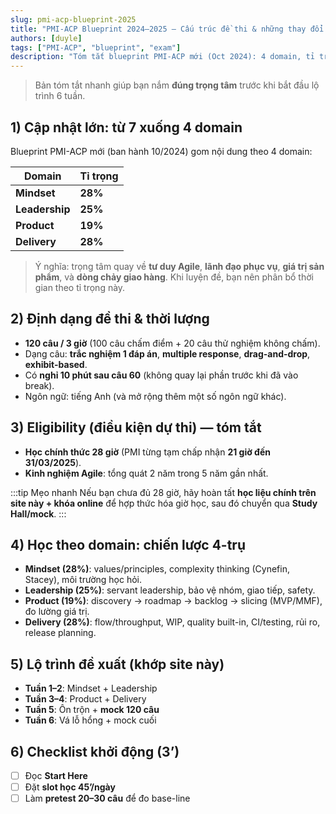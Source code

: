 ```yaml
---
slug: pmi-acp-blueprint-2025
title: "PMI-ACP Blueprint 2024–2025 — Cấu trúc đề thi & những thay đổi quan trọng"
authors: [duyle]
tags: ["PMI-ACP", "blueprint", "exam"]
description: "Tóm tắt blueprint PMI-ACP mới (Oct 2024): 4 domain, tỉ trọng câu hỏi, định dạng đề thi, thời lượng, eligibility và gợi ý học theo domain."
---
```


> Bản tóm tắt nhanh giúp bạn nắm **đúng trọng tâm** trước khi bắt đầu lộ trình 6 tuần.

<!-- truncate -->

## 1) Cập nhật lớn: từ 7 **xuống 4 domain**
Blueprint PMI-ACP mới (ban hành 10/2024) gom nội dung theo 4 domain:

| Domain | Tỉ trọng |
|---|---|
| **Mindset** | **28%** |
| **Leadership** | **25%** |
| **Product** | **19%** |
| **Delivery** | **28%** |

> Ý nghĩa: trọng tâm quay về **tư duy Agile**, **lãnh đạo phục vụ**, **giá trị sản phẩm**, và **dòng chảy giao hàng**. Khi luyện đề, bạn nên phân bổ thời gian theo tỉ trọng này.

## 2) Định dạng đề thi & thời lượng
- **120 câu / 3 giờ** (100 câu chấm điểm + 20 câu thử nghiệm không chấm).  
- Dạng câu: **trắc nghiệm 1 đáp án**, **multiple response**, **drag-and-drop**, **exhibit-based**.  
- Có **nghỉ 10 phút sau câu 60** (không quay lại phần trước khi đã vào break).  
- Ngôn ngữ: tiếng Anh (và mở rộng thêm một số ngôn ngữ khác).

## 3) Eligibility (điều kiện dự thi) — tóm tắt
- **Học chính thức 28 giờ** (PMI từng tạm chấp nhận **21 giờ đến 31/03/2025**).  
- **Kinh nghiệm Agile**: tổng quát 2 năm trong 5 năm gần nhất.  

:::tip Mẹo nhanh
Nếu bạn chưa đủ 28 giờ, hãy hoàn tất **học liệu chính trên site này + khóa online** để hợp thức hóa giờ học, sau đó chuyển qua **Study Hall/mock**.
:::

## 4) Học theo domain: chiến lược 4-trụ
- **Mindset (28%)**: values/principles, complexity thinking (Cynefin, Stacey), môi trường học hỏi.  
- **Leadership (25%)**: servant leadership, bảo vệ nhóm, giao tiếp, safety.  
- **Product (19%)**: discovery → roadmap → backlog → slicing (MVP/MMF), đo lường giá trị.  
- **Delivery (28%)**: flow/throughput, WIP, quality built-in, CI/testing, rủi ro, release planning.

## 5) Lộ trình đề xuất (khớp site này)
- **Tuần 1–2**: Mindset + Leadership  
- **Tuần 3–4**: Product + Delivery  
- **Tuần 5**: Ôn trộn + **mock 120 câu**  
- **Tuần 6**: Vá lỗ hổng + mock cuối

## 6) Checklist khởi động (3’)
- [ ] Đọc **Start Here**  
- [ ] Đặt **slot học 45’/ngày**  
- [ ] Làm **pretest 20–30 câu** để đo base-line
